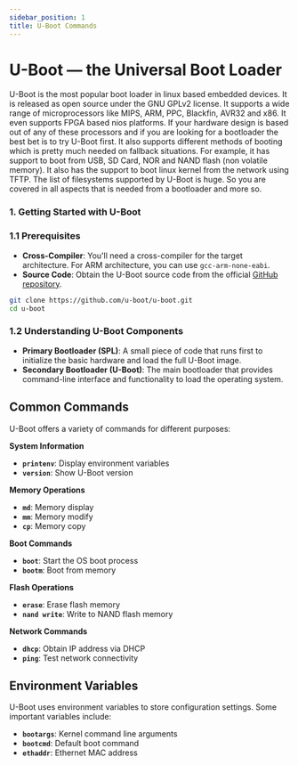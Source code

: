```yaml
---
sidebar_position: 1
title: U-Boot Commands
---
```

# **U-Boot — the Universal Boot Loader**

U-Boot is the most popular boot loader in linux based embedded devices. It is released as open source under the GNU GPLv2 license. It supports a wide range of microprocessors like MIPS, ARM, PPC, Blackfin, AVR32 and x86. It even supports FPGA based nios platforms. If your hardware design is based out of any of these processors and if you are looking for a bootloader the best bet is to try U-Boot first. It also supports different methods of booting which is pretty much needed on fallback situations. For example, it has support to boot from USB, SD Card, NOR and NAND flash (non volatile memory). It also has the support to boot linux kernel from the network using TFTP. The list of filesystems supported by U-Boot is huge. So you are covered in all
aspects that is needed from a bootloader and more so.

### **1. Getting Started with U-Boot**

### **1.1 Prerequisites**

- **Cross-Compiler**: You'll need a cross-compiler for the target architecture. For ARM architecture, you can use `gcc-arm-none-eabi`.
- **Source Code**: Obtain the U-Boot source code from the official [GitHub repository](https://github.com/u-boot/u-boot).

```bash
git clone https://github.com/u-boot/u-boot.git
cd u-boot
```

### **1.2 Understanding U-Boot Components**

- **Primary Bootloader (SPL)**: A small piece of code that runs first to initialize the basic hardware and load the full U-Boot image.
- **Secondary Bootloader (U-Boot)**: The main bootloader that provides command-line interface and functionality to load the operating system.

## **Common Commands**

U-Boot offers a variety of commands for different purposes:

**System Information**

- **`printenv`**: Display environment variables
- **`version`**: Show U-Boot version

**Memory Operations**

- **`md`**: Memory display
- **`mm`**: Memory modify
- **`cp`**: Memory copy

**Boot Commands**

- **`boot`**: Start the OS boot process
- **`bootm`**: Boot from memory

**Flash Operations**

- **`erase`**: Erase flash memory
- **`nand write`**: Write to NAND flash memory

**Network Commands**

- **`dhcp`**: Obtain IP address via DHCP
- **`ping`**: Test network connectivity

## **Environment Variables**

U-Boot uses environment variables to store configuration settings. Some important variables include:

- **`bootargs`**: Kernel command line arguments
- **`bootcmd`**: Default boot command
- **`ethaddr`**: Ethernet MAC address